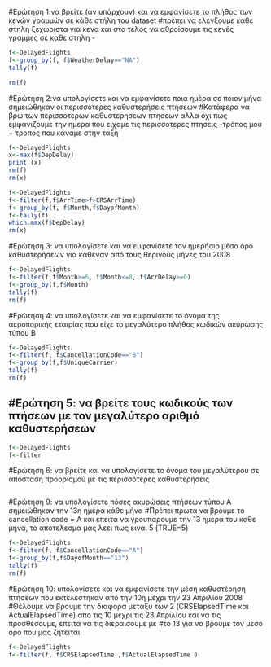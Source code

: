 
#Ερώτηση 1:να βρείτε (αν υπάρχουν) και να εμφανίσετε το πλήθος των κενών γραμμών σε κάθε στήλη του dataset
#πρεπει να ελεγξουμε καθε στηλη ξεχωριστα για κενα και στο τελος να αθροίσουμε τις κενές γραμμες σε καθε στηλη
-
```{r}
f<-DelayedFlights
f<-group_by(f, f$WeatherDelay=="NA")
tally(f)

rm(f)
```


#Ερώτηση 2:να υπολογίσετε και να εμφανίσετε ποια ημέρα σε ποιον μήνα σημειώθηκαν οι περισσότερες καθυστερήσεις πτήσεων
#Κατάφερα να βρω των περισσοτερων καθυστερησεων πτησεων αλλα όχι πως εμφανιζουμε την ημερα που ειχαμε τις περισσοτερες πτησεις
-τρόπος μου + τροπος που καναμε στην ταξη
```{r}
f<-DelayedFlights
x<-max(f$DepDelay)
print (x)
rm(f)
rm(x)
```

```{r}
f<-DelayedFlights
f<-filter(f,f$ArrTime>f>CRSArrTime)
f<-group_by(f, f$Month,f$DayofMonth)
f<-tally(f)
which.max(f$DepDelay)
rm(x)
```


#Ερώτηση 3: να υπολογίσετε και να εμφανίσετε τον ημερήσιο μέσο όρο καθυστερήσεων για καθέναν από τους θερινούς μήνες του 2008

```{r}
f<-DelayedFlights
f<-filter(f,f$Month>=6, f$Month<=8, f$ArrDelay>=0)
f<-group_by(f,f$Month)
tally(f)
rm(f)
```


#Ερώτηση 4: να υπολογίσετε και να εμφανίσετε το όνομα της αεροπορικής εταιρίας που είχε το μεγαλύτερο πλήθος κωδικών ακύρωσης τύπου Β

```{r}
f<-DelayedFlights
f<-filter(f, f$CancellationCode=="B")
f<-group_by(f,f$UniqueCarrier)
tally(f)
rm(f)
```


#Ερώτηση 5: να βρείτε τους κωδικούς των πτήσεων με τον μεγαλύτερο αριθμό καθυστερήσεων
-
```{r}
f<-DelayedFlights
f<-filter

```


#Ερώτηση 6: να βρείτε και να υπολογίσετε το όνομα του μεγαλύτερου σε απόσταση προορισμού με τις περισσότερες καθυστερήσεις

```{r}

```




#Ερώτηση 9: να υπολογίσετε πόσες ακυρώσεις πτήσεων τύπου Α σημειώθηκαν την 13η ημέρα κάθε μήνα
#Πρέπει πρωτα να βρουμε το cancellation code = A και επειτα να γρουπαρουμε την 13 ημερα του καθε μηνα, το αποτελεσμα μας λεει πως ειναι 5 (TRUE=5)

```{r}
f<-DelayedFlights
f<-filter(f, f$CancellationCode=="A")
f<-group_by(f,f$DayofMonth=="13")
tally(f)
rm(f)
```

#Ερώτηση 10: υπολογίσετε και να εμφανίσετε την μέση καθυστέρηση πτήσεων που εκτελέστηκαν από την 10η μέχρι την 23 Απριλίου 2008
#Θέλουμε να βρουμε την διαφορα μεταξυ των 2 (CRSElapsedTime και ActualElapsedTime) απο τις 10 μεχρι τις 23 Απριλίου και να τις προσθέσουμε, επειτα να τις διεραίσουμε με
#το 13 για να βρουμε τον μεσο ορο που μας ζητειται

```{r}
f<-DelayedFlights
f<-filter(f, f$CRSElapsedTime ,f$ActualElapsedTime )

```























